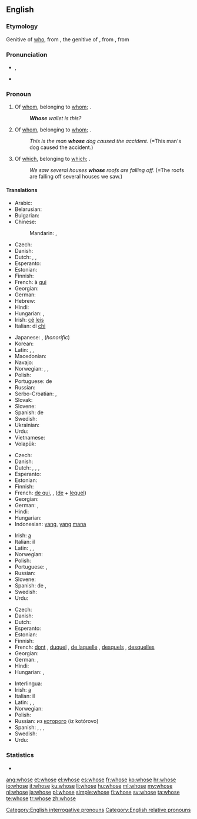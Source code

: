 ==English==

===Etymology===
Genitive of [[who]], from {{etyl|ang}} {{term|hwæs|lang=ang}}, the genitive of {{term|hwa|lang=ang}}, from {{etyl|gem-pro|en}} {{recons|hwaz|lang=gem-pro}}, from {{etyl|ine-pro|en}} {{recons|kʷis|lang=ine-pro}}

===Pronunciation===
* {{a|UK|US}} {{IPA|/huːz/}}, {{X-SAMPA|/hu:z/}}
*: {{audio|en-us-whose.ogg|Audio (US)}}
*: {{rhymes|uːz}}
* {{homophones|who's}}

===Pronoun===
{{en-pron}}

# Of [[whom]], belonging to [[whom]]; {{non-gloss definition|used as an interrogative pronoun}}.
#: '''''Whose''' wallet is this?''
# Of [[whom]], belonging to [[whom]]; {{non-gloss definition|used as a relative pronoun}}.
#: ''This is the man '''whose''' dog caused the accident.'' (=This man's dog caused the accident.)
# {{context|formerly|_|proscribed}} Of [[which]], belonging to [[which]]; {{non-gloss definition|used as a relative pronoun}}.
#: ''We saw several houses '''whose''' roofs are falling off.'' (=The roofs are falling off several houses we saw.)

====Translations====
{{trans-top|of whom (interrogative)}}
* Arabic: {{t-|ar|لمن|tr=líman}}
* Belarusian: {{t-|be|чый|tr=čyj|xs=Belarusian}}
* Bulgarian: {{t-|bg|чий|tr=čij}}
* Chinese:
*: Mandarin: {{t-|cmn|誰|alt=誰的|sc=Hani}},  {{t-|cmn|谁|alt=谁的|tr=shuí de, shéi de|sc=Hani}}
* Czech: {{t+|cs|čí}}
* Danish: {{t+|da|hvis}}
* Dutch: {{t-|nl|van wie}}, {{t+|nl|wiens|m|n}}, {{t+|nl|wier|f|p}}
* Esperanto: {{t|eo|kies}}
* Estonian: {{t|et|kelle}}
* Finnish: {{t+|fi|kenen}}
* French: à [[qui]]
* Georgian: {{t+|ka|ვისი|sc=Geor}}
* German: {{t+|de|wessen}}
* Hebrew: {{t-SOP|he|[[של|שֶׁל]] [[מי|מִי]]|tr=shel mi}}
* Hindi: {{t-|hi|किसका|tr=kiskā|xs=Hindi}}
* Hungarian: {{t-|hu|kié}}, {{t+|hu|kinek}}
* Irish: [[cé#Irish|cé]] [[leis#Irish|leis]]
* Italian: di [[chi]]
{{trans-mid}}
* Japanese: {{t+|ja|誰|alt=誰の|tr=だれの, dáre-no}}, {{t-|ja|どなた|alt=どなたの|tr=dónata-no}} (''honorific'')
* Korean: {{t-|ko|누구의|tr=nugu-ui|sc=Hang}}
* Latin: {{t-|la|cuius}}, {{t-|la|quorum|m|f|n|p}}, {{t-|la|quarum|m|f|n|p}}
* Macedonian: {{t-|mk|чиј|tr=čij}}
* Navajo: {{tø|nv|háí bi-}}
* Norwegian: {{t-|no|hvem sin}}, {{t-|no|hvems}},  {{t+|no|hvis}}
* Polish: {{t+|pl|czyj}}
* Portuguese: de {{t+|pt|quem}}
* Russian: {{t+|ru|чей|tr=čej}}
* Serbo-Croatian: {{t-|sh|чији|alt=чѝјӣ|sc=Cyrl|xs=Serbo-Croatian}},  {{t-|sh|čiji|alt=čìjī|xs=Serbo-Croatian}}
* Slovak: {{t-|sk|čí}}
* Slovene: {{t+|sl|čigav|m}}
* Spanish: de {{t+|es|quién}}
* Swedish: {{t-|sv|vems}}
* Ukrainian: {{t-|uk|чий|tr=čyj|xs=Ukrainian}}
* Urdu: {{t-|ur|کس کا|tr=kis kā|xs=Urdu}}
* Vietnamese: {{t-|vi|của ai|xs=Vietnamese}}
* Volapük: {{t-|vo|kima}}
{{trans-bottom}}

{{trans-top|of whom (relative)}}
* Czech: {{t+|cs|jehož|m|n}} {{t+|cs|jejíž|f}} {{t+|cs|jejichž|p}}
* Danish: {{t+|da|hvis}}
* Dutch: {{t-|nl|van wie}}, {{t+|nl|waarvan|n}}, {{t+|nl|wiens|m|n}}, {{t+|nl|wier|f|p}}
* Esperanto: {{t-|eo|kies|xs=Esperanto}}
* Estonian: {{t|et|kelle}}
* Finnish: {{t+|fi|jonka}}
* French: [[de qui]], {{t+|fr|dont}}, {{t+|fr|duquel}} ([[de]] + [[lequel]])
* Georgian: {{t-|ka|რომლის|sc=Geor}}
* German: {{t+|de|dessen|m|n}}, {{t+|de|deren|f|p}}
* Hindi: {{t-|hi|जिसका|tr=jiskā|xs=Hindi}}
* Hungarian: {{t-|hu|akinek}}
* Indonesian: [[yang]], [[yang]] [[mana]]
{{trans-mid}}
* Irish: [[a#Irish|a]] {{qualifier|indirect relative followed by resumptive possessive pronoun}}
* Italian: il {{t+|it|cui}}
* Latin: {{t-|la|cuius}}, {{t-|la|quarum|m|f|n|p}}, {{t-|la|quorum|m|f|n|p}}
* Norwegian: {{t+|no|hvis}}
* Polish: {{t+|pl|który|m}}
* Portuguese: {{t+|pt|cujo|m}}, {{t+|pt|cuja|f}}
* Russian: {{t+|ru|чей|tr=čej}}
* Slovene: {{t+|sl|čigar}}
* Spanish: de {{t+|es|quien}}, {{t+|es|cuyo|m}}
* Swedish: {{t+|sv|vars}}
* Urdu: {{t-|ur|جس کا|tr=jis kā|xs=Urdu}}
{{trans-bottom}}

{{trans-top|of which (relative)}}
* Czech: {{t+|cs|jehož|m|n}} {{t+|cs|jejíž|f}} {{t+|cs|jejichž|p}}
* Danish: {{t+|da|hvis}}
* Dutch: {{t+|nl|waarvan}}
* Esperanto: {{t|eo|kies}}
* Estonian: {{t|et|mille}}
* Finnish: {{t+|fi|jonka}}
* French: [[dont]] {{m|f|p}}, [[duquel]] {{m}}, [[de laquelle]] {{f}}, [[desquels]] {{p}}, [[desquelles]] {{f|p}}
* Georgian: {{t-|ka|რომლის|sc=Geor}}
* German: {{t+|de|dessen|m|n}}, {{t+|de|deren|f|p}}
* Hindi: {{t-|hi|जिसका|tr=jiskā|xs=Hindi}}
* Hungarian: {{t-|hu|aminek}}, {{t-|hu|amelynek}}
{{trans-mid}}
* Interlingua: {{t-|ia|cuje}}
* Irish: [[a#Irish|a]] {{qualifier|indirect relative followed by resumptive possessive pronoun}}
* Italian: il {{t+|it|cui}}
* Latin: {{t-|la|cuius|m|f|n}}, {{t-|la|quorum|m|n|p}}, {{t-|la|quarum|f|p}}
* Norwegian: {{t+|no|hvis}}
* Polish: {{t+|pl|który|m}}
* Russian: из [[который|которого]] (iz kotórovo)
* Spanish: {{t+|es|cuyo|m}}, {{t-|es|cuya|f}}, {{t-|es|cuyos|p}}, {{t-|es|cuyas|f|p}}
* Swedish: {{t+|sv|vars}}
* Urdu: {{t-|ur|جس کا|tr=jis kā|xs=Urdu}}
{{trans-bottom}}

===Statistics===
* {{rank|woman|want|home|234|whose|words|given|hands}}

[[Category:English interrogative pronouns]]
[[Category:English relative pronouns]]

[[ang:whose]]
[[et:whose]]
[[el:whose]]
[[es:whose]]
[[fr:whose]]
[[ko:whose]]
[[hr:whose]]
[[io:whose]]
[[it:whose]]
[[ku:whose]]
[[li:whose]]
[[hu:whose]]
[[ml:whose]]
[[my:whose]]
[[nl:whose]]
[[ja:whose]]
[[pl:whose]]
[[simple:whose]]
[[fi:whose]]
[[sv:whose]]
[[ta:whose]]
[[te:whose]]
[[tr:whose]]
[[zh:whose]]